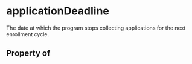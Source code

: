 # applicationDeadline

The date at which the program stops collecting applications for the next enrollment cycle.

## Property of



